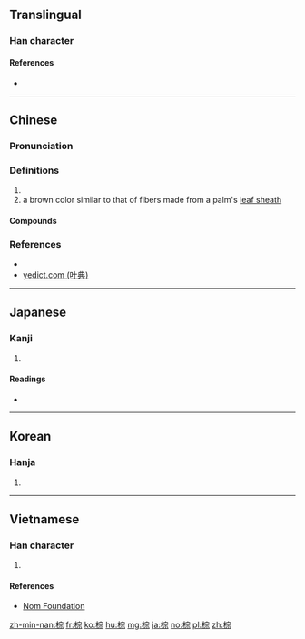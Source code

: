 ==Translingual==

===Han character===
{{Han char|rn=75|rad=木|as=08|sn=12|four=43991|canj=DJMF|ids=⿰木宗}}

====References====
* {{Han ref|kx=0532.140|dkj=14933|dj=0920.200|hdz=21238.070|uh=68D5|ud=26837|bh=B4C4|bd=46276}}

----

==Chinese==
{{zh-forms}}

===Pronunciation===
{{zh-pron
|m=zōng
|c=zung1
|mn=chang
|cat=n
}}

===Definitions===
{{zh-hanzi}}

# {{zh-only used in|棕櫚|palm tree}}
# a brown color similar to that of fibers made from a palm's [[leaf sheath]]

====Compounds====
{{der3
| {{zh-l|棕繃}}
| {{zh-l|棕編}}
| {{zh-l|棕黑}}
| {{zh-l|棕紅}}
| {{zh-l|棕黃}}
| {{zh-l|棕櫚}}
| {{zh-l|棕毛}}
| {{zh-l|棕壤}}
| {{zh-l|棕色}}
| {{zh-l|棕繩}}
| {{zh-l|棕樹}}
| {{zh-l|棕毯}}
| {{zh-l|棕熊}}
| {{zh-l|棕竹}}
}}

===References===
* {{R:twedu|A01953}}
* [http://yedict.com/htm/68/68D5.htm yedict.com (叶典)]

----

==Japanese==

===Kanji===
{{ja-kanji|grade=|rs=木08}}

# {{defn|lang=ja|sort=木08}}

====Readings====
* {{ja-readings|on=[[しゅ]] (shu), [[そう]] (sō)|kun=}}

----

==Korean==

===Hanja===
{{ko-hanja|hangeul=종|eumhun=|rv=jong|mr=chong|y=cong}}

# {{defn|lang=ko|sort=木08}}

----

==Vietnamese==

===Han character===
{{vi-readings|rs=木08| hanviet = [[sồng]], [[tông]]}}

# {{defn|lang=vi|sort=木08}}

====References====
*[http://nomfoundation.org/common/nom_details.php?codepoint=68d5 Nom Foundation]

[[zh-min-nan:棕]]
[[fr:棕]]
[[ko:棕]]
[[hu:棕]]
[[mg:棕]]
[[ja:棕]]
[[no:棕]]
[[pl:棕]]
[[zh:棕]]